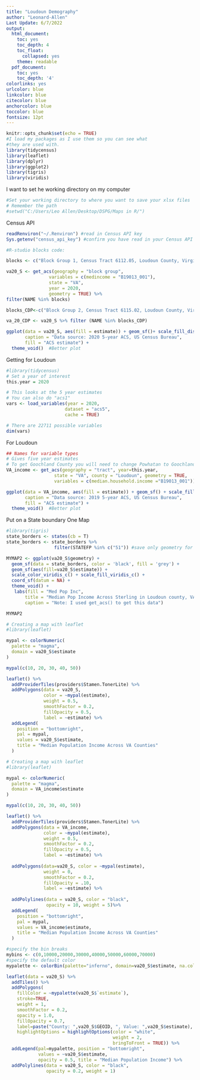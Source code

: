 ```yaml
---
title: "Loudoun Demography"
author: "Leonard-Allen"
Last Update: 6/7/2022
output:
  html_document:
    toc: yes
    toc_depth: 4
    toc_float:
      collapsed: yes
    theme: readable
  pdf_document:
    toc: yes
    toc_depth: '4'
colorlinks: yes
urlcolor: blue
linkcolor: blue
citecolor: blue
anchorcolor: blue
toccolor: blue
fontsize: 12pt
---
```


```r
knitr::opts_chunk$set(echo = TRUE)
#I load my packages as I use them so you can see what 
#they are used with.
library(tidycensus)
library(leaflet)
library(dplyr)
library(ggplot2)
library(tigris)
library(viridis)

```


I want to set he working directory on my computer
```r
#Set your working directory to where you want to save your xlsx files
# Remember the path
#setwd("C:/Users/Leo Allen/Desktop/DSPG/Maps in R/")
```

Census API
```r
readRenviron("~/.Renviron") #read in Census API key
Sys.getenv("census_api_key") #confirm you have read in your Census API key
```

```r
#R-studio blocks code:

blocks <- c("Block Group 1, Census Tract 6112.05, Loudoun County, Virginia", "Block Group 2, Census Tract 6112.05, Loudoun County, Virginia", "Block Group 3, Census Tract 6112.05, Loudoun County, Virginia", "Block Group 2, Census Tract 6112.04, Loudoun County, Virginia", "Block Group 2, Census Tract 6115.02, Loudoun County, Virginia","Block Group 3, Census Tract 6115.02, Loudoun County, Virginia", "Block Group 1, Census Tract 6113, Loudoun County, Virginia","Block Group 2, Census Tract 6113, Loudoun County, Virginia","Block Group 3, Census Tract 6113, Loudoun County, Virginia", "Block Group 1, Census Tract 6114, Loudoun County, Virginia","Block Group 2, Census Tract 6114, Loudoun County, Virginia","Block Group 3, Census Tract 6114, Loudoun County, Virginia","Block Group 1, Census Tract 6117.01, Loudoun County, Virginia","Block Group 2, Census Tract 6117.01, Loudoun County, Virginia", "Block Group 1, Census Tract 6116.02, Loudoun County, Virginia","Block Group 2, Census Tract 6116.02, Loudoun County, Virginia","Block Group 1, Census Tract 6116.01, Loudoun County, Virginia","Block Group 2, Census Tract 6116.01, Loudoun County, Virginia")

```

```r
va20_S <- get_acs(geography = "block group",
                variables = c(medincome = "B19013_001"),
                state = "VA",
                year = 2020,
                geometry = TRUE) %>%
filter(NAME %in% blocks)
```


```r
blocks_CDP<-c("Block Group 2, Census Tract 6115.02, Loudoun County, Virginia","Block Group 3, Census Tract 6115.02, Loudoun County, Virginia", "Block Group 1, Census Tract 6113, Loudoun County, Virginia","Block Group 2, Census Tract 6113, Loudoun County, Virginia","Block Group 3, Census Tract 6113, Loudoun County, Virginia", "Block Group 1, Census Tract 6114, Loudoun County, Virginia","Block Group 2, Census Tract 6114, Loudoun County, Virginia","Block Group 3, Census Tract 6114, Loudoun County, Virginia","Block Group 1, Census Tract 6117.01, Loudoun County, Virginia","Block Group 2, Census Tract 6117.01, Loudoun County, Virginia", "Block Group 1, Census Tract 6116.02, Loudoun County, Virginia","Block Group 2, Census Tract 6116.02, Loudoun County, Virginia","Block Group 1, Census Tract 6116.01, Loudoun County, Virginia","Block Group 2, Census Tract 6116.01, Loudoun County, Virginia")

va_20_CDP <- va20_S %>% filter (NAME %in% blocks_CDP)
```


```r
ggplot(data = va20_S, aes(fill = estimate)) + geom_sf()+ scale_fill_distiller(palette = "RdPu", direction = 1) + labs(title = "  Median Household Income, 2020",
       caption = "Data source: 2020 5-year ACS, US Census Bureau",
       fill = "ACS estimate") + 
  theme_void()  #Better plot

```


Getting for Loudoun
```r
#library(tidycensus)
# Set a year of interest
this.year = 2020

# This looks at the 5 year estimates
# You can also do "acs1"
vars <- load_variables(year = 2020,
                      dataset = "acs5",
                      cache = TRUE)

# There are 22711 possible variables 
dim(vars)
```
For Loudoun
```r
## Names for variable types
# Gives five year estimates
# To get Goochland County you will need to change Powhatan to Goochland
VA_income <- get_acs(geography = "tract", year=this.year,
                  state = "VA", county = "Loudoun", geometry = TRUE,
                  variables = c(median.household.income ="B19013_001"))
```



```r
ggplot(data = VA_income, aes(fill = estimate)) + geom_sf() + scale_fill_distiller(palette = "RdPu", direction = 1) + labs(title = "  Median Household Income, 2020",
       caption = "Data source: 2019 5-year ACS, US Census Bureau",
       fill = "ACS estimate") + 
  theme_void()  #Better plot

```



Put on a State boundary
One Map
```r
#library(tigris)
state_borders <- states(cb = T)
state_borders <- state_borders %>% 
                  filter(STATEFP %in% c("51")) #save only geometry for VA

MYMAP2 <- ggplot(va20_S$geometry) + 
  geom_sf(data = state_borders, color = 'black', fill = 'grey') + 
  geom_sf(aes(fill=va20_S$estimate)) + 
  scale_color_viridis_c() + scale_fill_viridis_c() + 
  coord_sf(datum = NA) + 
  theme_void() +
   labs(fill = "Med Pop Inc",
       title = "Median Pop Income Across Sterling in Loudoun county, VA",
       caption = "Note: I used get_acs() to get this data")

MYMAP2
```


```r
# Creating a map with leaflet
#library(leaflet)

mypal <- colorNumeric(
  palette = "magma",
  domain = va20_S$estimate
)

mypal(c(10, 20, 30, 40, 50))

leaflet() %>%
  addProviderTiles(providers$Stamen.TonerLite) %>%
  addPolygons(data = va20_S,
              color = ~mypal(estimate),
              weight = 0.5,
              smoothFactor = 0.2,
              fillOpacity = 0.5,
              label = ~estimate) %>%
  addLegend(
    position = "bottomright",
    pal = mypal,
    values = va20_S$estimate,
    title = "Median Population Income Across VA Counties"
  )
```

```r
# Creating a map with leaflet
#library(leaflet)

mypal <- colorNumeric(
  palette = "magma",
  domain = VA_income$estimate
)

mypal(c(10, 20, 30, 40, 50))

leaflet() %>%
  addProviderTiles(providers$Stamen.TonerLite) %>%
  addPolygons(data = VA_income,
              color = ~mypal(estimate),
              weight = 0.5,
              smoothFactor = 0.2,
              fillOpacity = 0.5,
              label = ~estimate) %>% 
  
  addPolygons(data=va20_S, color = ~mypal(estimate),
              weight = 0,
              smoothFactor = 0.2,
              fillOpacity = .10,
              label = ~estimate) %>%
  
  addPolylines(data = va20_S, color = "black", 
               opacity = 10, weight = 5)%>%
  addLegend(
    position = "bottomright",
    pal = mypal,
    values = VA_income$estimate,
    title = "Median Population Income Across VA Counties"
  )
```

```r
#specify the bin breaks
mybins <- c(0,10000,20000,30000,40000,50000,60000,70000)
#specify the default color
mypalette <- colorBin(palette="inferno", domain=va20_S$estimate, na.color="transparent", bins=mybins)

leaflet(data = va20_S) %>%
  addTiles() %>%
  addPolygons(
    fillColor = ~mypalette(va20_S$`estimate`),
    stroke=TRUE,
    weight = 1,
    smoothFactor = 0.2,
    opacity = 1.0,
    fillOpacity = 0.7, 
    label=paste("County: ",va20_S$GEOID, ", Value: ",va20_S$estimate),
    highlightOptions = highlightOptions(color = "white",
                                        weight = 2,
                                        bringToFront = TRUE)) %>%
  addLegend(pal=mypalette, position = "bottomright",
            values = ~va20_S$estimate,
            opacity = 0.5, title = "Median Population Income") %>%
  addPolylines(data = va20_S, color = "black", 
               opacity = 0.2, weight = 1)

```